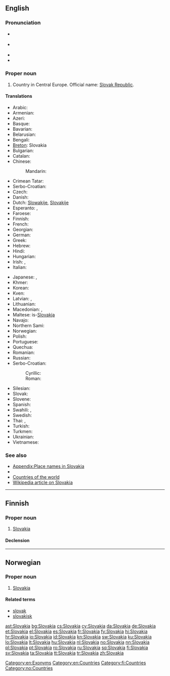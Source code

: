{{also|slovakia|Slovákia|Šlovakia}}
==English==
{{rfc-auto}}
{{wikipedia}}

===Pronunciation===
* {{a|UK}} {{IPA|/sləʊˈvæ.ki.ə/|/sləʊˈvɑː.ki.ə/}}
* {{a|US}} {{IPA|/sloʊˈvɑ.ki.ə/|/sloʊˈvæ.ki.ə/}}
* {{audio|en-us-Slovakia.ogg|Audio (US)}}
* {{rhymes|ækiə}}

===Proper noun===
{{en-proper noun}}

# Country in Central Europe. Official name: [[Slovak Republic]].

====Translations====
{{trans-top|Slovak Republic}}
* Arabic: {{t-|ar|سلوفاكيا|f|tr=slufaakiya}}
* Armenian: {{t-|hy|Սլովակիա|tr=Slovakia}}
* Azeri: {{t+|az|Slovakiya}}
* Basque: {{t+|eu|Eslovakia}}
* Bavarian: {{tø|bar|Slowàkai}}
* Belarusian: {{t-|be|Славакія|f|tr=Slavákija}}
* Bengali: {{t-|bn|স্লোভাকিয়া}}
* [[Breton]]: Slovakia
* Bulgarian: {{t+|bg|Словакия|f|tr=Slovákija}}
* Catalan: {{t+|ca|Eslovàquia|f}}
* Chinese:
*: Mandarin: {{t-|cmn|斯洛伐克|tr=Sīluòfákè|sc=Hani}}
* Crimean Tatar: {{tø|crh|Slovakiya}}
* Serbo-Croatian: {{t-|sh|Slovačka|f}}
* Czech: {{t+|cs|Slovensko|n}}
* Danish: {{t+|da|Slovakiet}}
* Dutch: [[Slowakije]], [[Slovakije]]
* Esperanto: {{t-|eo|Slovakio}}, {{t-|eo|Slovakujo}}
* Faroese: {{t-|fo|Slovakia|f|n}}
* Finnish: {{t+|fi|Slovakia}}
* French: {{t+|fr|Slovaquie|f}}
* Georgian: {{t-|ka|სლოვაკეთი|tr=slovaket'i|sc=Geor}}
* German: {{t+|de|Slowakei|f}}
* Greek: {{t+|el|Σλοβακία|f|tr=Slovakía}}
* Hebrew: {{t+|he|סלובקיה}}
* Hindi: {{t+|hi|स्लोवाकिया|tr=slōvākiyā}}
* Hungarian: {{t+|hu|Szlovákia}}
* Irish: {{t-|ga|Slóvaic|f|alt=An tSlóvaic}}, {{t-|ga|Poblacht na Slóvaice|f}}
* Italian: {{t+|it|Slovacchia}}
{{trans-mid}}
* Japanese: {{t+|ja|スロヴァキア|tr=Surovakia}}, {{t+|ja|スロバキア|tr=Surobakia}}
* Khmer: {{t-|km|ស្លូវ៉ាគី|tr=slo var ki|sc=Khmr}}
* Korean: {{t+|ko|슬로바키아|tr=Seullobakia|sc=Hang}}
* Kven: {{tø|fkv|Slovakia}}
* Latvian: {{t+|lv|Slovākija|f}}, {{t-|lv|Slovakija|f}}
* Lithuanian: {{t+|lt|Slovakija|f}}
* Macedonian: {{t+|mk|Словачка|f|tr=Slovačka}}, {{t-|mk|Словакија|f|tr=Slovákija}}
* Maltese: is-[[Slovakja]]
* Navajo: {{tø|nv|Słóbaʼ bikéyah}}
* Northern Sami: {{tø|se|Šlovakia}}
* Norwegian: {{t+|no|Slovakia}}
* Polish: {{t+|pl|Słowacja|f}}
* Portuguese: {{t+|pt|Eslováquia}}
* Quechua: {{t-|qu|Isluwakya}}
* Romanian: {{t+|ro|Slovacia|f}}
* Russian: {{t+|ru|Словакия|f|tr=Slovákija}}
* Serbo-Croatian:
*: Cyrillic: {{t-|sh|Словачка|f|alt=Сло̀ва̄чка|sc=Cyrl}}
*: Roman: {{t-|sh|Slovačka|f|alt=Slòvāčkā}}
* Silesian: {{tø|szl|Słowacyjo|f}}
* Slovak: {{t+|sk|Slovensko|n}}
* Slovene: {{t+|sl|Slovaška|f}}
* Spanish: {{t+|es|Eslovaquia|f}}
* Swahili: {{t+|sw|Slovakia}}, {{t-|sw|Uslovaki}}
* Swedish: {{t+|sv|Slovakien}}
* Thai: {{t-|th|ประเทศสโลวาเกีย|tr=bpràtâyt sàlŏwaagia}}, {{t+|th|สโลวาเกีย|tr=sàlŏwaagia}}
* Turkish: {{t+|tr|Slovakya}}
* Turkmen: {{t-|tk|Slowakiýa}}
* Ukrainian: {{t+|uk|Словаччина|f|tr=Slováččyna}}
* Vietnamese: {{t-|vi|Slovakia}}
{{trans-bottom}}

===See also===
* [[Appendix:Place names in Slovakia]]
* {{list|en|countries of Europe}}
* [[Appendix:Countries of the world|Countries of the world]]
* [[w:Slovakia|Wikipedia article on Slovakia]]

[[Category:en:Exonyms]]
[[Category:en:Countries]]

----

==Finnish==
{{wikipedia|lang=fi}}

===Proper noun===
{{fi-proper noun}}

# [[#English|Slovakia]]

====Declension====
{{fi-decl-kulkija|Slovaki|nopl=1}}

[[Category:fi:Countries]]

----

==Norwegian==

===Proper noun===
{{head|no|proper noun}}

# [[#English|Slovakia]]

====Related terms====
* [[slovak]]
* [[slovakisk]]

[[Category:no:Countries]]

[[ast:Slovakia]]
[[bg:Slovakia]]
[[cs:Slovakia]]
[[cy:Slovakia]]
[[da:Slovakia]]
[[de:Slovakia]]
[[et:Slovakia]]
[[el:Slovakia]]
[[es:Slovakia]]
[[fr:Slovakia]]
[[fy:Slovakia]]
[[hi:Slovakia]]
[[hr:Slovakia]]
[[io:Slovakia]]
[[id:Slovakia]]
[[kn:Slovakia]]
[[sw:Slovakia]]
[[ku:Slovakia]]
[[lo:Slovakia]]
[[lt:Slovakia]]
[[hu:Slovakia]]
[[nl:Slovakia]]
[[no:Slovakia]]
[[nn:Slovakia]]
[[pl:Slovakia]]
[[pt:Slovakia]]
[[ro:Slovakia]]
[[ru:Slovakia]]
[[sq:Slovakia]]
[[fi:Slovakia]]
[[sv:Slovakia]]
[[ta:Slovakia]]
[[tt:Slovakia]]
[[tr:Slovakia]]
[[zh:Slovakia]]